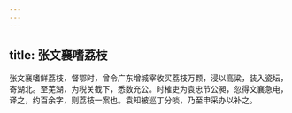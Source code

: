```yaml
---
---
---
```

title: 张文襄嗜荔枝
---



张文襄嗜鲜荔枝，督鄂时，曾令广东增城宰收买荔枝万颗，浸以高粱，装入瓷坛，寄湖北。至芜湖，为税关截下，悉数充公。时榷吏为袁忠节公昶，忽得文襄急电，译之，约百余字，则荔枝一案也。袁知被巡丁分啖，乃至申采办以补之。